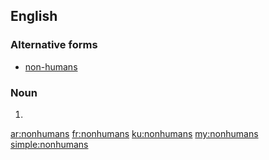 ==English==

===Alternative forms===
* [[non-humans]]

===Noun===
{{head|en|plural}}

# {{plural of|nonhuman|lang=en}}

[[ar:nonhumans]]
[[fr:nonhumans]]
[[ku:nonhumans]]
[[my:nonhumans]]
[[simple:nonhumans]]